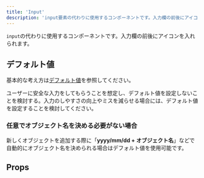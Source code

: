```yaml
---
title: 'Input'
description: 'input要素の代わりに使用するコンポーネントです。入力欄の前後にアイコンを入れられます。'
---
```


`input`の代わりに使用するコンポーネントです。入力欄の前後にアイコンを入れられます。

<ComponentStory name="Input" />



## デフォルト値
基本的な考え方は[デフォルト値](/products/design-patterns/default_value/)を参照してください。

ユーザーに安全な入力をしてもらうことを想定し、デフォルト値を設定しないことを検討する。入力のしやすさの向上やミスを減らせる場合には、デフォルト値を設定することを検討してください。

### 任意でオブジェクト名を決める必要がない場合
新しくオブジェクトを追加する際に「**yyyy/mm/dd + オブジェクト名**」などで自動的にオブジェクト名を決められる場合はデフォルト値を使用可能です。


## Props

<ComponentPropsTable name="Input" />



